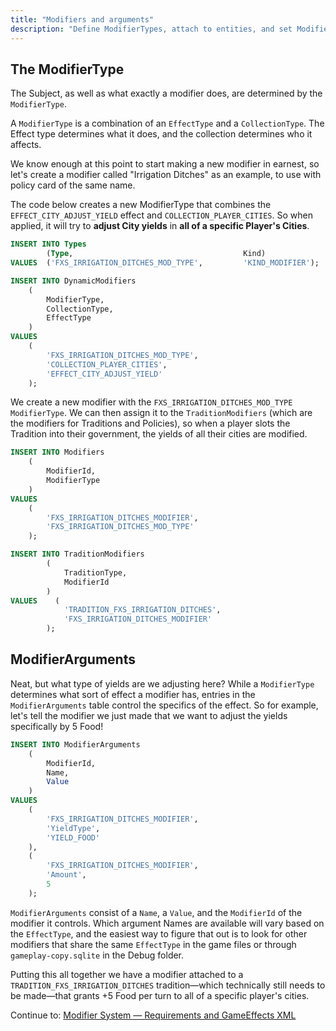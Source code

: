 ```yaml
---
title: "Modifiers and arguments"
description: "Define ModifierTypes, attach to entities, and set ModifierArguments."
---
```


## The ModifierType

The Subject, as well as what exactly a modifier does, are determined by the `ModifierType`.

A `ModifierType` is a combination of an `EffectType` and a `CollectionType`. The Effect type determines what it does, and the collection determines who it affects.

We know enough at this point to start making a new modifier in earnest, so let's create a modifier called "Irrigation Ditches" as an example, to use with policy card of the same name.

The code below creates a new ModifierType that combines the `EFFECT_CITY_ADJUST_YIELD` effect and `COLLECTION_PLAYER_CITIES`. So when applied, it will try to **adjust City yields** in **all of a specific Player's Cities**.

``` sql lines icon="database" id="official-guides-the-modifier-system-modifiers__d1cfa420" tag="sql"
INSERT INTO Types
        (Type,                                      Kind)
VALUES  ('FXS_IRRIGATION_DITCHES_MOD_TYPE',         'KIND_MODIFIER');

INSERT INTO DynamicModifiers
    (
        ModifierType,
        CollectionType,
        EffectType
    )
VALUES
    (
        'FXS_IRRIGATION_DITCHES_MOD_TYPE',
        'COLLECTION_PLAYER_CITIES',
        'EFFECT_CITY_ADJUST_YIELD'
    );
```

We create a new modifier with the `FXS_IRRIGATION_DITCHES_MOD_TYPE` `ModifierType`. We can then assign it to the `TraditionModifiers` (which are the modifiers for Traditions and Policies), so when a player slots the Tradition into their government, the yields of all their cities are modified.

``` sql lines icon="database" id="official-guides-the-modifier-system-modifiers__1ea99e3b" tag="sql"
INSERT INTO Modifiers
    (
        ModifierId,
        ModifierType
    )
VALUES
    (
        'FXS_IRRIGATION_DITCHES_MODIFIER',
        'FXS_IRRIGATION_DITCHES_MOD_TYPE'
    );

INSERT INTO TraditionModifiers
        (
            TraditionType,
            ModifierId
        )
VALUES    (
            'TRADITION_FXS_IRRIGATION_DITCHES',
            'FXS_IRRIGATION_DITCHES_MODIFIER'
        );
```

## ModifierArguments

Neat, but what type of yields are we adjusting here? While a `ModifierType` determines what sort of effect a modifier has, entries in the `ModifierArguments` table control the specifics of the effect. So for example, let's tell the modifier we just made that we want to adjust the yields specifically by 5 Food!

``` sql lines icon="database" id="official-guides-the-modifier-system-modifiers__e7830193" tag="sql"
INSERT INTO ModifierArguments
    (
        ModifierId,
        Name,
        Value
    )
VALUES
    (
        'FXS_IRRIGATION_DITCHES_MODIFIER',
        'YieldType',
        'YIELD_FOOD'
    ),
    (
        'FXS_IRRIGATION_DITCHES_MODIFIER',
        'Amount',
        5
    );
```

`ModifierArguments` consist of a `Name`, a `Value`, and the `ModifierId` of the modifier it controls. Which argument Names are available will vary based on the `EffectType`, and the easiest way to figure that out is to look for other modifiers that share the same `EffectType` in the game files or through `gameplay-copy.sqlite` in the Debug folder.

Putting this all together we have a modifier attached to a `TRADITION_FXS_IRRIGATION_DITCHES` tradition—which technically still needs to be made—that grants +5 Food per turn to all of a specific player's cities.

Continue to: [Modifier System — Requirements and GameEffects XML](/official/guides/the-modifier-system-requirements)


